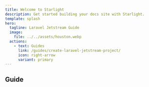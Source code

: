 ```yaml
---
title: Welcome to Starlight
description: Get started building your docs site with Starlight.
template: splash
hero:
  tagline: Laravel Jetstream Guide
  image:
    file: ../../assets/houston.webp
  actions:
    - text: Guides
      link: /guides/create-laravel-jetstream-project/
      icon: right-arrow
      variant: primary
---
```



## Guide

<CardGrid stagger>
	<LinkCard
        title="Create a Laravel Jetstream project"
        description="Learn how to create a new Laravel Jetstream project."
        href="/guides/create-laravel-jetstream-project/"
    />
    <LinkCard
        title="Spatie Permissions"
        description="Learn how to install and use Spatie Permissions."
        href="/guides/spatie-permissions/"
    />
    <LinkCard
        title="Handige Commands"
        description="Een overzicht van nuttige commando's."
        href="/reference/commands/"
    />
    <LinkCard
        title="Issues"
        description="Een overzicht van issues."
        href="/reference/issues/"
    />
</CardGrid>
